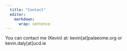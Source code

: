 ```yaml
---
  title: "Contact"
  editor: 
    markdown: 
      wrap: sentence
---
```

  
You can contact me (Kevin) at: kevin[at]palaeome.org or kevin.daly[at]ucd.ie

  
